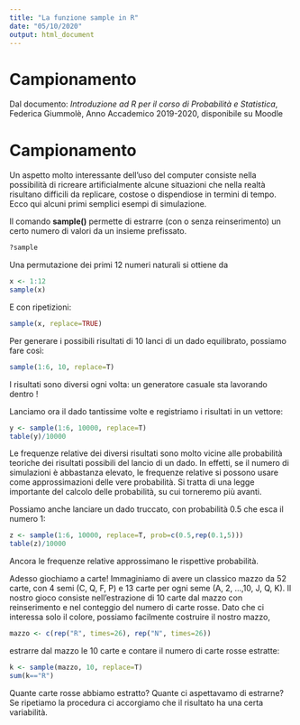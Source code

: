 ```yaml
---
title: "La funzione sample in R"
date: "05/10/2020"
output: html_document
---
```

<!-- Un sistema di packages estende le funzionalità di base di R. Alcuni di questi sono automaticamente caricati in ogni sessione di lavoro e sono pronti per l'uso. Altri devono essere prima installati (una sola volta) e poi caricati (ad ogni sessione di lavoro).
Per installare un package si utilizza il tasto Install dell'etichetta Packages della finestra in basso a destra di RStudio, e si seguono le istruzioni.

Per caricare un package per la sessione di lavoro, si usa il comando library() o require():

RMarkdown è un package che serve per generare report di
alta qualità mescolando insieme parti di testo e parti di codice che vengono eseguite da R. Un documento RMarkdown ha estensione .Rmd e viene compilato in RStudio usando il tasto Knit della finestra in alto a sinistra. Il risultato è un documento HTML, Word o PDF (formato specificato dal uttente), in cui sono presenti le parti di testo e i risultati delle parti di codice compilate in R. La prima volta, deve essere installato, usando il tasto Install oppure il commando
  install.packages("rmarkdown")
ma non è necessario caricarlo.

Per questo esercizio, avremmo bisogno di un'altro package, chiamato "mosaic", che dovremmo installare e caricare
  install.packages("mosaic")
-->

# Campionamento
Dal documento: *Introduzione ad R per il corso di Probabilità e Statistica*, Federica Giummolè, Anno Accademico 2019-2020, disponibile su Moodle

# Campionamento
Un aspetto molto interessante dell'uso del computer consiste nella possibilità di ricreare artificialmente alcune situazioni che nella realtà risultano difficili da replicare, costose o dispendiose in termini di tempo. Ecco qui alcuni primi semplici esempi di simulazione.

Il comando **sample()** permette di estrarre (con o senza reinserimento) un certo numero di valori da un insieme prefissato. 

```r
?sample
```

Una permutazione dei primi 12 numeri naturali si ottiene da

```r
x <- 1:12
sample(x)
```

E con ripetizioni:

```r
sample(x, replace=TRUE)
```

Per generare i possibili
risultati di 10 lanci di un dado equilibrato, possiamo fare così:

```r
sample(1:6, 10, replace=T)
```

I risultati sono diversi ogni volta: un generatore casuale sta lavorando dentro \R!

Lanciamo ora il dado tantissime volte e registriamo i risultati in un vettore:

```r
y <- sample(1:6, 10000, replace=T)
table(y)/10000
```

Le frequenze relative dei diversi risultati sono molto vicine alle probabilità teoriche dei risultati possibili del lancio di un dado. In effetti, se il numero di simulazioni è abbastanza elevato, le frequenze relative si possono usare come approssimazioni delle vere probabilità. Si tratta di una legge importante del calcolo delle probabilità, su cui torneremo più avanti. 

Possiamo anche lanciare un dado truccato, con probabilità 0.5 che esca il numero 1:


```r
z <- sample(1:6, 10000, replace=T, prob=c(0.5,rep(0.1,5)))
table(z)/10000
```

Ancora le frequenze relative approssimano le rispettive probabilità.

Adesso giochiamo a carte! Immaginiamo di avere un classico mazzo da 52 carte, con 4 semi (C, Q, F, P) e 13 carte per ogni seme (A, 2, ...,10, J, Q, K). 
Il nostro gioco consiste nell'estrazione di 10 carte dal mazzo con reinserimento e nel conteggio del numero di carte rosse. Dato che ci interessa solo il colore, possiamo facilmente costruire il nostro mazzo,
```r
mazzo <- c(rep("R", times=26), rep("N", times=26))
```

estrarre dal mazzo le 10 carte e contare il numero di carte rosse estratte:
```r
k <- sample(mazzo, 10, replace=T)
sum(k=="R")
```

Quante carte rosse abbiamo estratto? Quante ci aspettavamo di estrarne?
Se ripetiamo la procedura ci accorgiamo che il risultato ha una certa variabilità. 